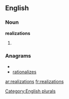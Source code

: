 
==English==

===Noun===
'''realizations'''

# {{plural of|[[realization]]}}

===Anagrams===
* {{alphagram|aaeiilnorstz}}
* [[rationalizes#English|rationalizes]]

[[Category:English plurals]]

[[ar:realizations]]
[[fr:realizations]]